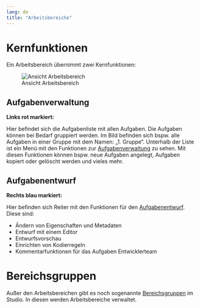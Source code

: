 ```yaml
---
lang: de
title: "Arbeitsbereiche"
---
```


# Kernfunktionen

Ein Arbeitsbereich übernimmt zwei Kernfunktionen:

![Ansicht Arbeitsbereich](Ansicht_Arbeitsbereich.png)

## Aufgabenverwaltung

**Links rot markiert:**

Hier befindet sich die Aufgabenliste mit allen Aufgaben. 
Die Aufgaben können bei Bedarf gruppiert werden. Im Bild befinden sich bspw. alle Aufgaben in einer Gruppe mit dem Namen: „1. Gruppe“. Unterhalb der Liste ist ein Menü mit den Funktionen zur [Aufgabenverwaltung](Aufgabenverwaltung/index.qmd) zu sehen. Mit diesen Funktionen können bspw. neue Aufgaben angelegt, Aufgaben kopiert oder gelöscht werden und vieles mehr.

## Aufgabenentwurf

**Rechts blau markiert:**

Hier befinden sich Reiter mit den Funktionen für den [Aufgabenentwurf](Aufgabenentwurf/index.qmd). Diese sind:

* Ändern von Eigenschaften und Metadaten
* Entwurf mit einem Editor
* Entwurfsvorschau
* Einrichten von Kodierregeln
* Kommentarfunktionen für das Aufgaben Entwicklerteam

# Bereichsgruppen

Außer den Arbeitsbereichen gibt es noch sogenannte [Bereichsgruppen](Bereichsgruppen/index.qmd) im Studio. In diesen werden Arbeitsbereiche verwaltet.